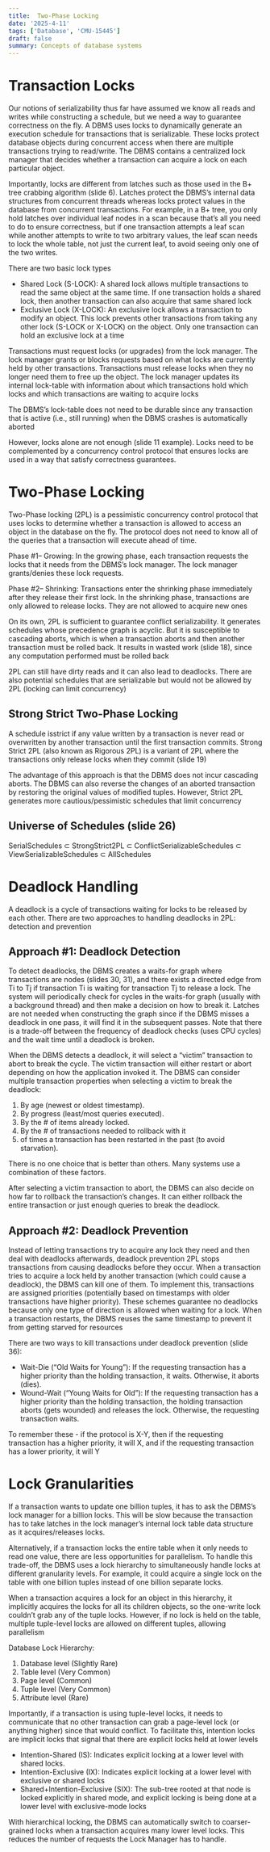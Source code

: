 ```yaml
---
title:  Two-Phase Locking
date: '2025-4-11'
tags: ['Database', 'CMU-15445']
draft: false
summary: Concepts of database systems
---
```

# Transaction Locks
Our notions of serializability thus far have assumed we know all reads and writes while constructing a schedule, but we need a way to guarantee correctness on the fly. A DBMS uses locks to dynamically generate an execution schedule for transactions that is serializable. These locks protect database objects during concurrent access when there are multiple transactions trying to read/write. The DBMS contains a centralized lock manager that decides whether a transaction can acquire a lock on each particular object.

Importantly, locks are different from latches such as those used in the B+ tree crabbing algorithm (slide 6). Latches protect the DBMS’s internal data structures from concurrent threads whereas locks protect values in the database from concurrent transactions. For example, in a B+ tree, you only hold latches over individual leaf nodes in a scan because that’s all you need to do to ensure correctness, but if one transaction attempts a leaf scan while another attempts to write to two arbitrary values, the leaf scan needs to lock the whole table, not just the current leaf, to avoid seeing only one of the two writes.

There are two basic lock types
- Shared Lock (S-LOCK): A shared lock allows multiple transactions to read the same object at the same time. If one transaction holds a shared lock, then another transaction can also acquire that same shared lock
- Exclusive Lock (X-LOCK): An exclusive lock allows a transaction to modify an object. This lock prevents other transactions from taking any other lock (S-LOCK or X-LOCK) on the object. Only one transaction can hold an exclusive lock at a time

Transactions must request locks (or upgrades) from the lock manager. The lock manager grants or blocks requests based on what locks are currently held by other transactions. Transactions must release locks when they no longer need them to free up the object. The lock manager updates its internal lock-table with information about which transactions hold which locks and which transactions are waiting to acquire locks

The DBMS’s lock-table does not need to be durable since any transaction that is active (i.e., still running) when the DBMS crashes is automatically aborted

However, locks alone are not enough (slide 11 example). Locks need to be complemented by a concurrency control protocol that ensures locks are used in a way that satisfy correctness guarantees.

# Two-Phase Locking

Two-Phase locking (2PL) is a pessimistic concurrency control protocol that uses locks to determine whether a transaction is allowed to access an object in the database on the fly. The protocol does not need to know all of the queries that a transaction will execute ahead of time.

Phase #1– Growing: In the growing phase, each transaction requests the locks that it needs from the DBMS’s lock manager. The lock manager grants/denies these lock requests.

Phase #2– Shrinking: Transactions enter the shrinking phase immediately after they release their first lock. In the shrinking phase, transactions are only allowed to release locks. They are not allowed to acquire new ones

On its own, 2PL is sufficient to guarantee conflict serializability. It generates schedules whose precedence graph is acyclic. But it is susceptible to cascading aborts, which is when a transaction aborts and then another transaction must be rolled back. It results in wasted work (slide 18), since any computation performed must be rolled back

2PL can still have dirty reads and it can also lead to deadlocks. There are also potential schedules that are serializable but would not be allowed by 2PL (locking can limit concurrency)

## Strong Strict Two-Phase Locking
A schedule isstrict if any value written by a transaction is never read or overwritten by another transaction until the first transaction commits. Strong Strict 2PL (also known as Rigorous 2PL) is a variant of 2PL where the transactions only release locks when they commit (slide 19)

The advantage of this approach is that the DBMS does not incur cascading aborts. The DBMS can also reverse the changes of an aborted transaction by restoring the original values of modified tuples. However, Strict 2PL generates more cautious/pessimistic schedules that limit concurrency

## Universe of Schedules (slide 26)
SerialSchedules ⊂ StrongStrict2PL ⊂ ConflictSerializableSchedules ⊂ ViewSerializableSchedules ⊂ AllSchedules

# Deadlock Handling
A deadlock is a cycle of transactions waiting for locks to be released by each other. There are two approaches to handling deadlocks in 2PL: detection and prevention

## Approach #1: Deadlock Detection
To detect deadlocks, the DBMS creates a waits-for graph where transactions are nodes (slides 30, 31), and there exists a directed edge from Ti to Tj if transaction Ti is waiting for transaction Tj to release a lock. The system will periodically check for cycles in the waits-for graph (usually with a background thread) and then make a decision on how to break it. Latches are not needed when constructing the graph since if the DBMS misses a deadlock in one pass, it will find it in the subsequent passes. Note that there is a trade-off between the frequency of deadlock checks (uses CPU cycles) and the wait time until a deadlock is broken.

When the DBMS detects a deadlock, it will select a “victim” transaction to abort to break the cycle. The victim transaction will either restart or abort depending on how the application invoked it. The DBMS can consider multiple transaction properties when selecting a victim to break the deadlock:
1. By age (newest or oldest timestamp).
2. By progress (least/most queries executed).
3. By the # of items already locked.
4. By the # of transactions needed to rollback with it
5. of times a transaction has been restarted in the past (to avoid starvation).

There is no one choice that is better than others. Many systems use a combination of these factors.

After selecting a victim transaction to abort, the DBMS can also decide on how far to rollback the transaction’s changes. It can either rollback the entire transaction or just enough queries to break the deadlock.

## Approach #2: Deadlock Prevention
Instead of letting transactions try to acquire any lock they need and then deal with deadlocks afterwards, deadlock prevention 2PL stops transactions from causing deadlocks before they occur. When a transaction tries to acquire a lock held by another transaction (which could cause a deadlock), the DBMS can kill one of them. To implement this, transactions are assigned priorities (potentially based on timestamps with older transactions have higher priority). These schemes guarantee no deadlocks because only one type of direction is allowed when waiting for a lock. When a transaction restarts, the DBMS reuses the same timestamp to prevent it from getting starved for resources
 
There are two ways to kill transactions under deadlock prevention (slide 36):
- Wait-Die (“Old Waits for Young”): If the requesting transaction has a higher priority than the holding transaction, it waits. Otherwise, it aborts (dies).
- Wound-Wait (“Young Waits for Old”): If the requesting transaction has a higher priority than the holding transaction, the holding transaction aborts (gets wounded) and releases the lock. Otherwise, the requesting transaction waits.

To remember these - if the protocol is X-Y, then if the requesting transaction has a higher priority, it will X, and if the requesting transaction has a lower priority, it will Y

# Lock Granularities
If a transaction wants to update one billion tuples, it has to ask the DBMS’s lock manager for a billion locks. This will be slow because the transaction has to take latches in the lock manager’s internal lock table data structure as it acquires/releases locks.

Alternatively, if a transaction locks the entire table when it only needs to read one value, there are less opportunities for parallelism. To handle this trade-off, the DBMS uses a lock hierarchy to simultaneously handle locks at different granularity levels. For example, it could acquire a single lock on the table with one billion tuples instead of one billion separate locks.

When a transaction acquires a lock for an object in this hierarchy, it implicitly acquires the locks for all its children objects, so the one-write lock couldn’t grab any of the tuple locks. However, if no lock is held on the table, multiple tuple-level locks are allowed on different tuples, allowing parallelism

Database Lock Hierarchy:
1. Database level (Slightly Rare)
2. Table level (Very Common)
3. Page level (Common)
4. Tuple level (Very Common)
5. Attribute level (Rare)

Importantly, if a transaction is using tuple-level locks, it needs to communicate that no other transaction can grab a page-level lock (or anything higher) since that would conflict. To facilitate this, intention locks are implicit locks that signal that there are explicit locks held at lower levels
- Intention-Shared (IS): Indicates explicit locking at a lower level with shared locks.
- Intention-Exclusive (IX): Indicates explicit locking at a lower level with exclusive or shared locks
- Shared+Intention-Exclusive (SIX): The sub-tree rooted at that node is locked explicitly in shared mode, and explicit locking is being done at a lower level with exclusive-mode locks

With hierarchical locking, the DBMS can automatically switch to coarser-grained locks when a transaction acquires many lower level locks. This reduces the number of requests the Lock Manager has to handle.